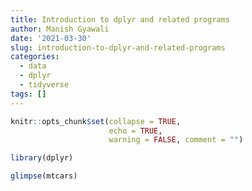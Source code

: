 ```yaml
---
title: Introduction to dplyr and related programs
author: Manish Gyawali
date: '2021-03-30'
slug: introduction-to-dplyr-and-related-programs
categories:
  - data
  - dplyr
  - tidyverse
tags: []
---
```



```r
knitr::opts_chunk$set(collapse = TRUE,
                      echo = TRUE,
                      warning = FALSE, comment = "")
```

```r
library(dplyr)

```

```r
glimpse(mtcars)
```

